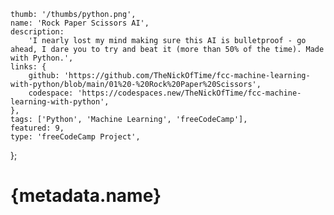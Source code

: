 	thumb: '/thumbs/python.png',
	name: 'Rock Paper Scissors AI',
	description:
		'I nearly lost my mind making sure this AI is bulletproof - go ahead, I dare you to try and beat it (more than 50% of the time). Made with Python.',
	links: {
		github: 'https://github.com/TheNickOfTime/fcc-machine-learning-with-python/blob/main/01%20-%20Rock%20Paper%20Scissors',
		codespace: 'https://codespaces.new/TheNickOfTime/fcc-machine-learning-with-python',
	},
	tags: ['Python', 'Machine Learning', 'freeCodeCamp'],
	featured: 9,
	type: 'freeCodeCamp Project',
};

# {metadata.name}
